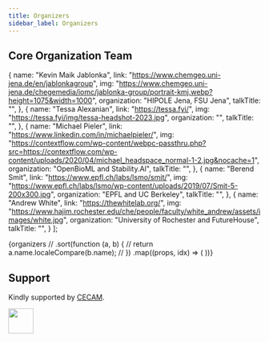 ```yaml
---
title: Organizers
sidebar_label: Organizers
---
```



## Core Organization Team

  {
    name: "Kevin Maik Jablonka",
    link: "https://www.chemgeo.uni-jena.de/en/jablonkagroup",
    img: "https://www.chemgeo.uni-jena.de/chegemedia/iomc/jablonka-group/portrait-kmj.webp?height=1075&width=1000",
    organization: "HIPOLE Jena, FSU Jena",
    talkTitle: "",
  },
  {
    name: "Tessa Alexanian",
    link: "https://tessa.fyi/",
    img: "https://tessa.fyi/img/tessa-headshot-2023.jpg",
    organization: "",
    talkTitle: "",
  },
  {
    name: "Michael Pieler",
    link: "https://www.linkedin.com/in/michaelpieler/",
    img: "https://contextflow.com/wp-content/webpc-passthru.php?src=https://contextflow.com/wp-content/uploads/2020/04/michael_headspace_normal-1-2.jpg&nocache=1",
    organization: "OpenBioML and Stability.AI",
        talkTitle: "",
  },
  {
    name: "Berend Smit",
    link: "https://www.epfl.ch/labs/lsmo/smit/",
    img: "https://www.epfl.ch/labs/lsmo/wp-content/uploads/2019/07/Smit-5-200x300.jpg",
    organization: "EPFL and UC Berkeley",
        talkTitle: "",
  },
  {
    name: "Andrew White", 
    link: "https://thewhitelab.org/",
    img: "https://www.hajim.rochester.edu/che/people/faculty/white_andrew/assets/images/white.jpg",
    organization: "University of Rochester and FutureHouse",
    talkTitle: "",
  }
];

<div className="container">
  <div className="row">
    {organizers
      // .sort(function (a, b) {
      //   return a.name.localeCompare(b.name);
      // })
      .map((props, idx) => (
        <Card key={idx} {...props} />
      ))}
  </div>
</div>



## Support

Kindly supported by [CECAM](https://www.cecam.org).
 
 <img height='50' src="https://www.cecam.org/themes/cecam/assets/images/logo.png"/> 



